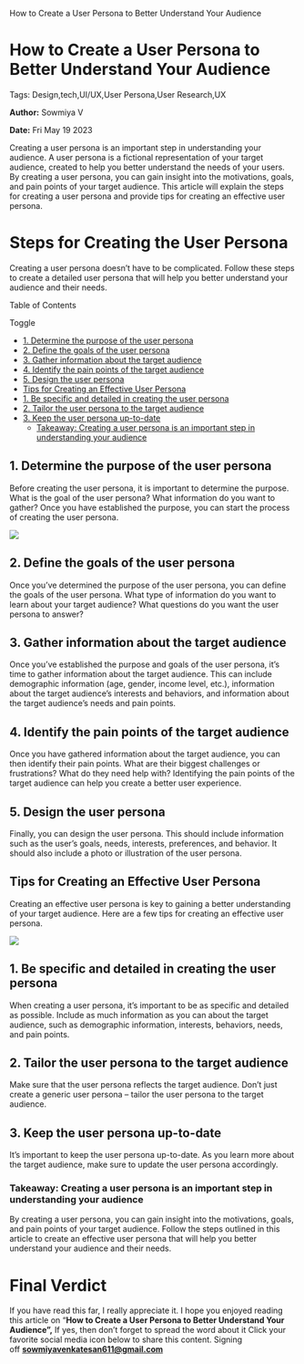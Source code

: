    How to Create a User Persona to Better Understand Your Audience

How to Create a User Persona to Better Understand Your Audience
===============================================================

Tags: Design,tech,UI/UX,User Persona,User Research,UX

**Author:** Sowmiya V

**Date:** Fri May 19 2023

Creating a user persona is an important step in understanding your audience. A user persona is a fictional representation of your target audience, created to help you better understand the needs of your users. By creating a user persona, you can gain insight into the motivations, goals, and pain points of your target audience. This article will explain the steps for creating a user persona and provide tips for creating an effective user persona.

Steps for Creating the User Persona
===================================

Creating a user persona doesn’t have to be complicated. Follow these steps to create a detailed user persona that will help you better understand your audience and their needs.

Table of Contents

Toggle

*   [1\. Determine the purpose of the user persona](https://recodehive.com/how-to-create-a-user-persona-to-better-understand-your-audience/#1_Determine_the_purpose_of_the_user_persona "1. Determine the purpose of the user persona")
*   [2\. Define the goals of the user persona](https://recodehive.com/how-to-create-a-user-persona-to-better-understand-your-audience/#2_Define_the_goals_of_the_user_persona "2. Define the goals of the user persona")
*   [3\. Gather information about the target audience](https://recodehive.com/how-to-create-a-user-persona-to-better-understand-your-audience/#3_Gather_information_about_the_target_audience "3. Gather information about the target audience")
*   [4\. Identify the pain points of the target audience](https://recodehive.com/how-to-create-a-user-persona-to-better-understand-your-audience/#4_Identify_the_pain_points_of_the_target_audience "4. Identify the pain points of the target audience")
*   [5\. Design the user persona](https://recodehive.com/how-to-create-a-user-persona-to-better-understand-your-audience/#5_Design_the_user_persona "5. Design the user persona")
*   [Tips for Creating an Effective User Persona](https://recodehive.com/how-to-create-a-user-persona-to-better-understand-your-audience/#Tips_for_Creating_an_Effective_User_Persona "Tips for Creating an Effective User Persona")
*   [1\. Be specific and detailed in creating the user persona](https://recodehive.com/how-to-create-a-user-persona-to-better-understand-your-audience/#1_Be_specific_and_detailed_in_creating_the_user_persona "1. Be specific and detailed in creating the user persona")
*   [2\. Tailor the user persona to the target audience](https://recodehive.com/how-to-create-a-user-persona-to-better-understand-your-audience/#2_Tailor_the_user_persona_to_the_target_audience "2. Tailor the user persona to the target audience")
*   [3\. Keep the user persona up-to-date](https://recodehive.com/how-to-create-a-user-persona-to-better-understand-your-audience/#3_Keep_the_user_persona_up-to-date "3. Keep the user persona up-to-date")
    *   [Takeaway: Creating a user persona is an important step in understanding your audience](https://recodehive.com/how-to-create-a-user-persona-to-better-understand-your-audience/#Takeaway_Creating_a_user_persona_is_an_important_step_in_understanding_your_audience "Takeaway: Creating a user persona is an important step in understanding your audience")

1\. Determine the purpose of the user persona
---------------------------------------------

Before creating the user persona, it is important to determine the purpose. What is the goal of the user persona? What information do you want to gather? Once you have established the purpose, you can start the process of creating the user persona.

![](https://recodehive.com/wp-content/uploads/2023/01/User-Persona-Planning-Whiteboard-in-Grey-Blue-Pink-Spaced-Color-Blocks-Style-1024x1002.png)

2\. Define the goals of the user persona
----------------------------------------

Once you’ve determined the purpose of the user persona, you can define the goals of the user persona. What type of information do you want to learn about your target audience? What questions do you want the user persona to answer?

3\. Gather information about the target audience
------------------------------------------------

Once you’ve established the purpose and goals of the user persona, it’s time to gather information about the target audience. This can include demographic information (age, gender, income level, etc.), information about the target audience’s interests and behaviors, and information about the target audience’s needs and pain points.

4\. Identify the pain points of the target audience
---------------------------------------------------

Once you have gathered information about the target audience, you can then identify their pain points. What are their biggest challenges or frustrations? What do they need help with? Identifying the pain points of the target audience can help you create a better user experience.

5\. Design the user persona
---------------------------

Finally, you can design the user persona. This should include information such as the user’s goals, needs, interests, preferences, and behavior. It should also include a photo or illustration of the user persona.

Tips for Creating an Effective User Persona
-------------------------------------------

Creating an effective user persona is key to gaining a better understanding of your target audience. Here are a few tips for creating an effective user persona.

![](https://recodehive.com/wp-content/uploads/2023/01/Character-profile-1-1024x320.jpg)

1\. Be specific and detailed in creating the user persona
---------------------------------------------------------

When creating a user persona, it’s important to be as specific and detailed as possible. Include as much information as you can about the target audience, such as demographic information, interests, behaviors, needs, and pain points.

2\. Tailor the user persona to the target audience
--------------------------------------------------

Make sure that the user persona reflects the target audience. Don’t just create a generic user persona – tailor the user persona to the target audience.

3\. Keep the user persona up-to-date
------------------------------------

It’s important to keep the user persona up-to-date. As you learn more about the target audience, make sure to update the user persona accordingly.

### Takeaway: Creating a user persona is an important step in understanding your audience

By creating a user persona, you can gain insight into the motivations, goals, and pain points of your target audience. Follow the steps outlined in this article to create an effective user persona that will help you better understand your audience and their needs.

Final Verdict
=============

If you have read this far, I really appreciate it. I hope you enjoyed reading this article on “**How to Create a User Persona to Better Understand Your Audience”,** If yes, then don’t forget to spread the word about it Click your favorite social media icon below to share this content. Signing off **sowmiyavenkatesan611@gmail.com**